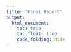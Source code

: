 ```yaml
---
title: "Final Report"
output: 
  html_document:
    toc: true
    toc_float: true
    code_folding: hide
---
```



